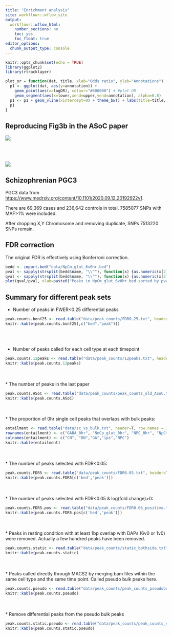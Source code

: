```yaml
---
title: "Enrichment analysis"
site: workflowr::wflow_site
output:
  workflowr::wflow_html:
    number_sections: no
    toc: yes
    toc_float: true
editor_options:
  chunk_output_type: console
---
```


```r
knitr::opts_chunk$set(echo = TRUE)
library(ggplot2)
library(rtracklayer)

plot_or = function(dat, title, xlab="Odds ratio", ylab="Annotations") {
  p1 <- ggplot(dat, aes(y=annotation)) + 
    geom_point(aes(x=logOR), colour="#800000") + #plot OR
    geom_segment(aes(x=lower,xend=upper,yend=annotation), alpha=0.8)
  p1 <- p1 + geom_vline(xintercept=0) + theme_bw() + labs(title=title, x=xlab, y=ylab)
  p1
}
```

## Reproducing Fig3b in the ASoC paper
![](assets/reproduced_Fig3B.png)

<br><br><br>
![](assets/ASoC_Fig3B.jpeg)


## Schizophrenian PGC3

PGC3 data from <https://www.medrxiv.org/content/10.1101/2020.09.12.20192922v1>. 

There are 69,369 cases and 236,642 controls in total. 7585077 SNPs with MAF>1% were included.

After dropping X,Y Chromosome and removing duplicate, SNPs 7513220 SNPs remain.


## FDR correction

The original FDR is effectively using Bonferroni correction. 
```r
bedd <- import.bed("data/NpCm_glut_6v0hr.bed")
pval <- sapply(strsplit(bedd$name, "\\^"), function(x) {as.numeric(x[2])})
qval <- sapply(strsplit(bedd$name, "\\^"), function(x) {as.numeric(x[3])})
plot(qval/pval, xlab=paste0("Peaks in NpCm_glut_6v0hr.bed sorted by pvalues"), ylab="FDR/P")
```

## Summary for different peak sets

* Number of peaks in FWER<0.25 differential peaks
```r
peak.counts.bonf25 <- read.table("data/peak_counts/FDR0.25.txt", header=T)
knitr::kable(peak.counts.bonf25[,c("bed","peak")])
```
<br><br>

* Number of peaks called for each cell type at each timepoint
```r
peak.counts.12peaks <- read.table("data/peak_counts/12peaks.txt", header=T)
knitr::kable(peak.counts.12peaks)
```
<br><br>
* The number of peaks in the last paper
```r
peak.counts.ASoC <- read.table("data/peak_counts/peak_counts_old_ASoC.txt", header=T)
knitr::kable(peak.counts.ASoC)
```
<br><br>
* The proportion of 0hr single cell peaks that overlaps with bulk peaks:
```r
entailment <- read.table("data/sc_vs_bulk.txt", header=T, row.names = 1)
rownames(entailment) <- c("GABA_0hr", "NmCp_glut_0hr", "NPC_0hr", "NpCm_glut_0hr")
colnames(entailment) <- c("CN", "DN","GA","ips","NPC")
knitr::kable(entailment)
```
<br><br>
* The number of peaks selected with FDR<0.05:
```r
peak.counts.FDR5 <- read.table("data/peak_counts/FDR0.05.txt", header=T)
knitr::kable(peak.counts.FDR5[c('bed','peak')])
```
<br><br>
* The number of peaks selected with FDR<0.05 & log(fold change)>0:
```r
peak.counts.FDR5.pos <- read.table("data/peak_counts/FDR0.05_positive.txt", header=T)
knitr::kable(peak.counts.FDR5.pos[c('bed','peak')])
```
<br><br>
* Peaks in resting condition with at least 1bp overlap with DAPs (6v0 or 1v0) were removed. Actually a few hundred peaks have been removed.
```r
peak.counts.static <- read.table("data/peak_counts/static_bothside.txt", header=T)
knitr::kable(peak.counts.static)
```
<br><br>
* Peaks called directly through MACS2 by merging bam files within the same cell type and the same time point. Called pseudo bulk peaks here.
```r
peak.counts.pseudo <- read.table("data/peak_counts/peak_counts_pseudobulk.txt", header=T)
knitr::kable(peak.counts.pseudo)
```
<br><br>
* Remove differential peaks from the pseudo bulk peaks
```r
peak.counts.static.pseudo <- read.table("data/peak_counts/peak_counts_static_pseudobulk.txt", header=T)
knitr::kable(peak.counts.static.pseudo)
```